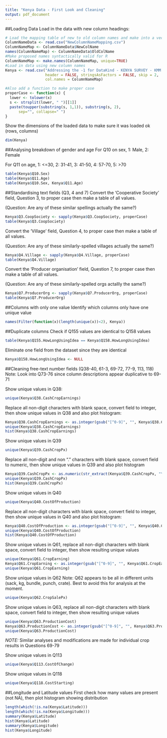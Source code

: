 ```yaml
---
title: "Kenya Data - First Look and Cleaning"
output: pdf_document
---
```


##Loading Data
Load in the data with new column headings:
```r
# Load the mapping table of new to old column names and make into a vector
ColumnNameData <- read.csv("NewColumnNameMapping.csv")
ColumnNameMap <- ColumnNameData$NewColName
names(ColumnNameMap) <- ColumnNameData$OldColName
#Make proposed names syntactically valid for R
ColumnNameMap <- make.names(ColumnNameMap, unique=TRUE)
#Load in data using new column names
Kenya <- read.csv("Addressing the -1 for DataKind - KENYA SURVEY - KMM UPDATES 22 JAN cleaned data - Sheet1.csv",
                  header = FALSE, stringsAsFactors = FALSE, skip = 2, 
                  col.names = ColumnNameMap)

#Also add a function to make proper case
properCase <- function(x) {
  lower <- tolower(x)
  s <- strsplit(lower, " ")[[1]]
  paste(toupper(substring(s, 1,1)), substring(s, 2),
      sep="", collapse=" ")
}
```

Show the dimensions of the loaded data to make sure it was loaded ok (rows, columns)
```r
dim(Kenya)
```

##Analysing breakdown of gender and age
For Q10 on sex, 1: Male, 2: Female

For Q11 on age, 1: <=30, 2: 31-41, 3: 41-50, 4: 57-70, 5: >70
```r
table(Kenya$Q10.Sex)
table(Kenya$Q11.Age)
table(Kenya$Q10.Sex, Kenya$Q11.Age)
```

##Standardising text fields (Q3, 4 and 7)
Convert the 'Cooperative Society' field, Question 3, to proper case then make a table of all values.

(Question: Are any of these similar spellings actually the same?)
```r
Kenya$Q3.CoopSociety <- sapply(Kenya$Q3.CoopSociety, properCase)
table(Kenya$Q3.CoopSociety)
```

Convert the 'Village' field, Question 4, to proper case then make a table of all values.

(Question: Are any of these similarly-spelled villages actually the same?)
```r
Kenya$Q4.Village <- sapply(Kenya$Q4.Village, properCase)
table(Kenya$Q4.Village)
```

Convert the 'Producer organisation' field, Question 7, to proper case then make a table of all values.

(Question: Are any of these similarly-spelled orgs actallly the same?)
```r
Kenya$Q7.ProducerOrg <- sapply(Kenya$Q7.ProducerOrg, properCase)
table(Kenya$Q7.ProducerOrg)
```

##Columns with only one value
Identify which columns only have one unique value
```r
names(Filter(function(x)(length(unique(x))<2), Kenya))
```

##Duplicate columns
Check if Q155 values are identical to Q158 values
```r
table(Kenya$Q155.HowLongUsingIdea == Kenya$Q158.HowLongUsingIdea)
```
Eliminate one field from the dataset since they are identical
```r
Kenya$Q158.HowLongUsingIdea <- NULL
```

##Cleaning free-text number fields (Q38-40, 61-3, 69-72, 77-9, 113, 118)
Note: Look into Q73-76 since column descriptions appear duplicative to 69-71

Show unique values in Q38:
```r
unique(Kenya$Q38.CashCropEarnings)
```

Replace all non-digit characters with blank space, convert field to integer, then show unique values in Q38 and also plot histogram:
```r
Kenya$Q38.CashCropEarnings <- as.integer(gsub("[^0-9]", "", Kenya$Q38.CashCropEarnings))
unique(Kenya$Q38.CashCropEarnings)
hist(Kenya$Q38.CashCropEarnings)
```

Show unique values in Q39
```r
unique(Kenya$Q39.CashCropPx)
```

Replace all non-digit and non "." characters with blank space, convert field to numeric, then show unique values in Q39 and also plot histogram
```r
Kenya$Q39.CashCropPx <- as.numeric(str_extract(Kenya$Q39.CashCropPx, "\\d{1,}\\.?(\\d{1,})?"))
unique(Kenya$Q39.CashCropPx)
hist(Kenya$Q39.CashCropPx)
```

Show unique values in Q40
```r
unique(Kenya$Q40.CostOfProduction)
```

Replace all non-digit characters with blank space, convert field to integer, then show unique values in Q40 and also plot histogram:
```r
Kenya$Q40.CostOfProduction <- as.integer(gsub("[^0-9]", "", Kenya$Q40.CostOfProduction))
unique(Kenya$Q40.CostOfProduction)
hist(Kenya$Q40.CostOfProduction)
```

Show unique values in Q61, replace all non-digit characters with blank space, convert field to integer, then show resulting unique values 
```r
unique(Kenya$Q61.CropEarning)
Kenya$Q61.CropEarning <- as.integer(gsub("[^0-9]", "", Kenya$Q61.CropEarning))
unique(Kenya$Q61.CropEarning)
```

Show unique values in Q62
Note: Q62 appears to be all in different units (sack, kg, bundle, punch, crate). Best to avoid this for analysis at the moment.
```r
unique(Kenya$Q62.CropSalePx)
```

Show unique values in Q63, replace all non-digit characters with blank space, convert field to integer, then show resulting unique values 
```r
unique(Kenya$Q63.ProductionCost)
Kenya$Q63.ProductionCost <- as.integer(gsub("[^0-9]", "", Kenya$Q63.ProductionCost))
unique(Kenya$Q63.ProductionCost)
```

*NOTE:* Similar analyses and modifications are made for individual crop results in Questions 69-79

Show unique values in Q113
```r
unique(Kenya$Q113.CostOfChange)
```

Show unique values in Q118
```r
unique(Kenya$Q118.CostStarting)
```

##Longitude and Latitude values
First check how many values are present (not NA), then plot histogram showing distribution
```r
length(which(!is.na(Kenya$Latitude)))
length(which(!is.na(Kenya$Longitude)))
summary(Kenya$Latitude)
hist(Kenya$Latitude)
summary(Kenya$Longitude)
hist(Kenya$Longitude)
```
